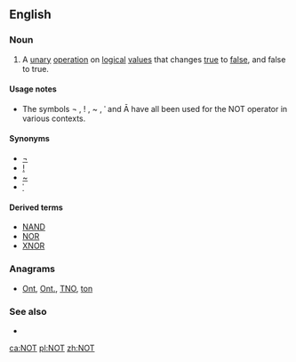 {{also|not|nöt|nøt|nót|nốt|Not}}
==English==

===Noun===
{{en-noun}}

# {{context|mathematics|logic|lang=en}} A [[unary]] [[operation]] on [[logical]] [[value]]s that changes [[true]] to [[false]], and false to true.

====Usage notes====
* The symbols ¬ , ! , ~ , ˈ and Ā have all been used for the NOT operator in various contexts.

====Synonyms====
* [[¬]]
* [[!]] 
* [[~]]
* [[ˈ]]

====Derived terms====
* [[NAND]]
* [[NOR]]
* [[XNOR]]

===Anagrams===
* [[Ont#English|Ont]], [[Ont.#English|Ont.]], [[TNO#English|TNO]], [[ton#English|ton]]

===See also===
* {{pedia|negation}}

[[ca:NOT]]
[[pl:NOT]]
[[zh:NOT]]